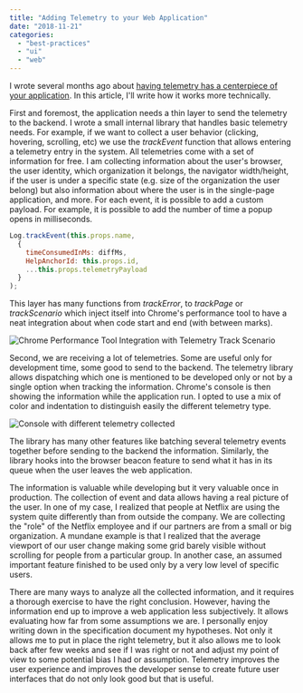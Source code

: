 ```yaml
---
title: "Adding Telemetry to your Web Application"
date: "2018-11-21"
categories: 
  - "best-practices"
  - "ui"
  - "web"
---
```


I wrote several months ago about [having telemetry has a centerpiece of your application](https://patrickdesjardins.com/blog/telemetry-has-a-centerpiece-of-your-software). In this article, I'll write how it works more technically.

First and foremost, the application needs a thin layer to send the telemetry to the backend. I wrote a small internal library that handles basic telemetry needs. For example, if we want to collect a user behavior (clicking, hovering, scrolling, etc) we use the _trackEvent_ function that allows entering a telemetry entry in the system. All telemetries come with a set of information for free. I am collecting information about the user's browser, the user identity, which organization it belongs, the navigator width/height, if the user is under a specific state (e.g. size of the organization the user belong) but also information about where the user is in the single-page application, and more. For each event, it is possible to add a custom payload. For example, it is possible to add the number of time a popup opens in milliseconds.

```javascript
Log.trackEvent(this.props.name, 
  { 
    timeConsumedInMs: diffMs, 
    HelpAnchorId: this.props.id, 
    ...this.props.telemetryPayload 
  }
);
``` 

This layer has many functions from _trackError_, to _trackPage_ or _trackScenario_ which inject itself into Chrome's performance tool to have a neat integration about when code start and end (with between marks). 

![Chrome Performance Tool Integration with Telemetry Track Scenario](https://patrickdesjardins.com/blog/wp-content/uploads/2018/11/ChromePerformanceTrackScenario.png)



Second, we are receiving a lot of telemetries. Some are useful only for development time, some good to send to the backend. The telemetry library allows dispatching which one is mentioned to be developed only or not by a single option when tracking the information. Chrome's console is then showing the information while the application run. I opted to use a mix of color and indentation to distinguish easily the different telemetry type.

![Console with different telemetry collected](https://patrickdesjardins.com/blog/wp-content/uploads/2018/11/ChromeConsoleTelemetry.png)



The library has many other features like batching several telemetry events together before sending to the backend the information. Similarly, the library hooks into the browser beacon feature to send what it has in its queue when the user leaves the web application.

The information is valuable while developing but it very valuable once in production. The collection of event and data allows having a real picture of the user. In one of my case, I realized that people at Netflix are using the system quite differently than from outside the company. We are collecting the "role" of the Netflix employee and if our partners are from a small or big organization. A mundane example is that I realized that the average viewport of our user change making some grid barely visible without scrolling for people from a particular group. In another case, an assumed important feature finished to be used only by a very low level of specific users.

There are many ways to analyze all the collected information, and it requires a thorough exercise to have the right conclusion. However, having the information end up to improve a web application less subjectively. It allows evaluating how far from some assumptions we are. I personally enjoy writing down in the specification document my hypotheses. Not only it allows me to put in place the right telemetry, but it also allows me to look back after few weeks and see if I was right or not and adjust my point of view to some potential bias I had or assumption. Telemetry improves the user experience and improves the developer sense to create future user interfaces that do not only look good but that is useful.
